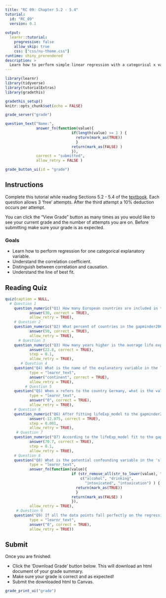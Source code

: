 ```yaml
---
title: "RC 09: Chapter 5.2 - 5.4"
tutorial:
  id: "RC_09"
  version: 0.1
  
output:
  learnr::tutorial:
    progressive: false
    allow_skip: true
    css: ["css/nu-theme.css"]
runtime: shiny_prerendered
description: >
  Learn how to perform simple linear regression with a categorical x variable.
---
```



```r
library(learnr)
library(tidyverse)
library(tutorialExtras)
library(gradethis)

gradethis_setup()
knitr::opts_chunk$set(echo = FALSE)
```


```r
grade_server("grade")
```

```r
question_text("Name:",
              answer_fn(function(value){
                              if(length(value) >= 1 ) {
                                return(mark_as(TRUE))
                                }
                              return(mark_as(FALSE) )
                              }),
              correct = "submitted",
              allow_retry = FALSE )
```

```r
grade_button_ui(id = "grade")
```


## Instructions

Complete this tutorial while reading Sections 5.2 - 5.4 of the [textbook](https://nustat.github.io/intro-stat-data-sci/05-regression.html). Each question allows 3 'free' attempts. After the third attempt a 10% deduction occurs per attempt.

You can click the "View Grade" button as many times as you would like to see your current grade and the number of attempts you are on. Before submitting make sure your grade is as expected.

### Goals

-   Learn how to perform regression for one categorical explanatory variable.
-   Understand the correlation coefficient.
-   Distinguish between correlation and causation.
-   Understand the line of best fit.


## Reading Quiz

```r
quiz(caption = NULL,
  # Question 1
    question_numeric("Q1) How many European countries are included in the gapminder 2007 dataset?", 
           answer(30, correct = TRUE),
           allow_retry = TRUE),
    # Question 2
    question_numeric("Q2) What percent of countries in the gapminder2007 dataset have a life expectancy of less than 71.94?", 
           answer(50, correct = TRUE),
           allow_retry = TRUE), 
      # Question 3
    question_numeric("Q3) How many years higher is the average life expectancy in Europe as compared to Africa? Round to 1 decimal place.", 
           answer(22.8, correct = TRUE),
           step = 0.1,
           allow_retry = TRUE),
       # Question 4
    question("Q4) What is the name of the explanatory variable in the lifeExp_model?", 
           type = "learnr_text",
           answer("continent", correct = TRUE),
           allow_retry = TRUE),
         # Question 5
    question("Q5) When x refers to the country Germany, what is the value of the indicator function $1_{Amer}(x)$?", 
           type = "learnr_text",
           answer("0", correct = TRUE),
           allow_retry = TRUE),
    # Question 6
    question_numeric("Q6) After fitting lifeExp_model to the gapminder2007 dataset, what is the value of $y - \\hat{y}$ for the country Angola? Round to 3 decimal places.",
           answer(-12.075, correct = TRUE),
           step = 0.001,
           allow_retry = TRUE),
     # Question 7
    question_numeric("Q7) According to the lifeExp_model fit to the gapminder2007 dataset, what is the estimated life expectancy for the country Bangladesh? Round to 1 decimal place.", 
           answer(70.7, correct = TRUE),
           step = 0.1,
           allow_retry = TRUE),  
    # Question 8
    question("Q8) What is the potential confounding variable in the 'sleeping with shoes on' and 'waking up with a headache' example?", 
           type = "learnr_text",
           answer_fn(function(value){
                              if (str_remove_all(str_to_lower(value), " ") %in% 
                                  c("alcohol", "drinking", 
                                    "intoxicated", "intoxication") ) {
                                return(mark_as(TRUE))
                                }
                              return(mark_as(FALSE) )
                              }),
           allow_retry = TRUE),  
     # Question 9
    question("Q9) If all the data points fall perfectly on the regression line, what would be the value of $\\sum_{i=1}^{n} (y_i - \\hat{y}_i)^2$?", 
           type = "learnr_text",
           answer("0", correct = TRUE),
           allow_retry = TRUE))


```

## Submit

Once you are finished:

-   Click the 'Download Grade' button below. This will download an html document of your grade summary.
-   Make sure your grade is correct and as expected!
-   Submit the downloaded html to Canvas.

```r
grade_print_ui("grade")
```

